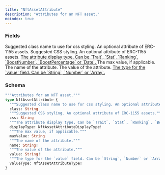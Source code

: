 ```yaml
---
title: "NftAssetAttribute"
description: "Attributes for an NFT asset."
noindex: true
---
```


### Fields

<ResponseField name="class" type="String">
  Suggested class name to use for css styling. An optional attribute of ERC-1155 assets.
</ResponseField>

<ResponseField name="css" type="String">
  Suggested CSS styling. An optional attribute of ERC-1155 assets.
</ResponseField>

<a href="/api-reference/types/nftassetattributedisplaytype">
  <ResponseField name="displayType" type="NftAssetAttributeDisplayType!" required>
    The attribute display type. Can be `Trait`, `Stat`, `Ranking`, `BoostNumber`, `BoostPercentage` or `Date`.
  </ResponseField>
</a>

<ResponseField name="maxValue" type="String">
  The max value, if applicable.
</ResponseField>

<ResponseField name="name" type="String!" required>
  The name of the attribute.
</ResponseField>

<ResponseField name="value" type="String!" required>
  The value of the attribute.
</ResponseField>

<a href="/api-reference/types/nftassetattributetype">
  <ResponseField name="valueType" type="NftAssetAttributeType!" required>
    The type for the `value` field. Can be `String`, `Number` or `Array`.
  </ResponseField>
</a>

### Schema


```graphql 
"""Attributes for an NFT asset."""
type NftAssetAttribute {
  """Suggested class name to use for css styling. An optional attribute of ERC-1155 assets."""
  class: String
  """Suggested CSS styling. An optional attribute of ERC-1155 assets."""
  css: String
  """The attribute display type. Can be `Trait`, `Stat`, `Ranking`, `BoostNumber`, `BoostPercentage` or `Date`."""
  displayType: NftAssetAttributeDisplayType!
  """The max value, if applicable."""
  maxValue: String
  """The name of the attribute."""
  name: String!
  """The value of the attribute."""
  value: String!
  """The type for the `value` field. Can be `String`, `Number` or `Array`."""
  valueType: NftAssetAttributeType!
}
```
